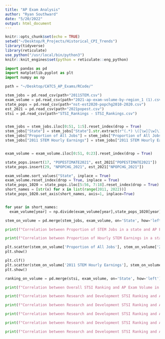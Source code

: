 ```yaml
---
title: "AP Exam Analysis"
author: "Ryan Southward"
date: "5/20/2022"
output: html_document
---
```


```r
knitr::opts_chunk$set(echo = TRUE)
setwd("~/Desktop/R_Projects/Historical_CPI_Trends")
library(tidyverse)
library(reticulate)
use_python("/usr/local/bin/python3")
knitr::knit_engines$set(python = reticulate::eng_python) 
```

```python
import pandas as pd
import matplotlib.pyplot as plt
import numpy as np

path = "~/Desktop/CATCS_AP_Exams/RCode/"

stem_jobs = pd.read_csv(path+"2011STEM.csv")
exam_volume = pd.read_csv(path+"2021-ap-exam-volume-by-region_1 (1).csv")
state_pops = pd.read_csv(path+"nst-est2020-popchg2010-2020.csv")
est_2021 = pd.read_csv(path+"2021popest.csv")
stsi = pd.read_csv(path+"STSI_Rankings - STSI_Rankings.csv")



```

```python

stem_jobs = stem_jobs.iloc[0:51, 1:5].reset_index(drop = True)
stem_jobs["State"] = stem_jobs["State"].str.extract(r"(.*) \([\w][\w]\)", expand=True)
stem_jobs["Proportion of All Jobs"] = stem_jobs["Proportion of All Jobs"].str.rstrip('%').astype('float') / 100.0
stem_jobs["2011 STEM Hourly Earnings"] = stem_jobs["2011 STEM Hourly Earnings"].str.replace('$', '').astype(float)


exam_volume = exam_volume.iloc[0:51, 0:23].reset_index(drop = True)

state_pops.insert(17, "POPESTIMATE2021", est_2021["POPESTIMATE2021"]) 
state_pops.insert(29, "NPOPCHG_2021", est_2021["NPOPCHG_2021"]) 
```

```python
exam_volume.sort_values("State", inplace = True)
exam_volume.reset_index(drop = True, inplace = True)
state_pops_1020 = state_pops.iloc[5:56, 7:18].reset_index(drop = True)
short_names = [str(x) for x in list(range(2011, 2022))]
state_pops_1020.set_axis(short_names, axis=1, inplace=True)


for year in short_names:
  exam_volume[year] = np.divide(exam_volume[year],state_pops_1020[year])

```

```python
stem_on_volume = pd.merge(stem_jobs, exam_volume, on='State', how='left')

print(f"Correlation between Proportion of STEM Jobs in a state and AP Exam Volume in 2011: {stem_on_volume['2011'].corr( stem_on_volume['Proportion of All Jobs'])}")

print(f"Correlation between Proportion of Hourly STEM Earnings in a state and AP Exam Volume in 2011: {stem_on_volume['2011'].corr( stem_on_volume['2011 STEM Hourly Earnings'])}")

```

```python
plt.scatter(stem_on_volume['Proportion of All Jobs'], stem_on_volume['2011'])
plt.show()
```

```python
plt.clf()
plt.scatter(stem_on_volume['2011 STEM Hourly Earnings'], stem_on_volume['2011'])
plt.show()
```

```python
ranking_on_volume = pd.merge(stsi, exam_volume, on='State', how='left')

print(f"Correlation between Overall STSI Ranking and AP Exam Volume in 2020: {ranking_on_volume['2020'].corr(ranking_on_volume['2020_Overall_Rank'])}")

print(f"Correlation between Research and Development STSI Ranking and AP Exam Volume in 2020: {ranking_on_volume['2020'].corr(ranking_on_volume['2020_R_And_D_Score'])}")

print(f"Correlation between Research and Development STSI Ranking and AP Exam Volume in 2020: {ranking_on_volume['2020'].corr(ranking_on_volume['2020_Risk_Capital_And_Entrepreneurship_Score'])}")

print(f"Correlation between Research and Development STSI Ranking and AP Exam Volume in 2020: {ranking_on_volume['2020'].corr(ranking_on_volume['2020_Human_Capital_Score'])}")

print(f"Correlation between Research and Development STSI Ranking and AP Exam Volume in 2020: {ranking_on_volume['2020'].corr(ranking_on_volume['2020_Tech_Sci_And_Workforce_Score'])}")

print(f"Correlation between Research and Development STSI Ranking and AP Exam Volume in 2020: {ranking_on_volume['2020'].corr(ranking_on_volume['2020_Tech_Concentration_Score'])}")

```

